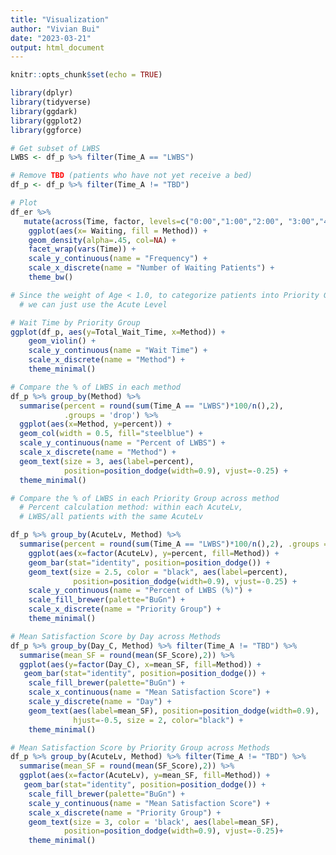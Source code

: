 ```yaml
---
title: "Visualization"
author: "Vivian Bui"
date: "2023-03-21"
output: html_document
---
```


```r
knitr::opts_chunk$set(echo = TRUE)
```

```r
library(dplyr)
library(tidyverse)
library(ggdark)
library(ggplot2)
library(ggforce) 
```


```r
# Get subset of LWBS 
LWBS <- df_p %>% filter(Time_A == "LWBS")

# Remove TBD (patients who have not yet receive a bed)
df_p <- df_p %>% filter(Time_A != "TBD")

```



```r
# Plot 
df_er %>%
   mutate(across(Time, factor, levels=c("0:00","1:00","2:00", "3:00","4:00","5:00", "6:00", "7:00", "8:00", "9:00","10:00","11:00","12:00", "13:00", "14:00", "15:00", "16:00", "17:00", "18:00", "19:00", "20:00", "21:00", "22:00", "23:00"))) %>%
    ggplot(aes(x= Waiting, fill = Method)) +
    geom_density(alpha=.45, col=NA) +
    facet_wrap(vars(Time)) +
    scale_y_continuous(name = "Frequency") + 
    scale_x_discrete(name = "Number of Waiting Patients") + 
    theme_bw() 
```



```r
# Since the weight of Age < 1.0, to categorize patients into Priority Groups, 
  # we can just use the Acute Level 

# Wait Time by Priority Group 
ggplot(df_p, aes(y=Total_Wait_Time, x=Method)) +
    geom_violin() + 
    scale_y_continuous(name = "Wait Time") + 
    scale_x_discrete(name = "Method") +
    theme_minimal() 

```

```r
# Compare the % of LWBS in each method 
df_p %>% group_by(Method) %>% 
  summarise(percent = round(sum(Time_A == "LWBS")*100/n(),2), 
            .groups = 'drop') %>% 
  ggplot(aes(x=Method, y=percent)) + 
  geom_col(width = 0.5, fill="steelblue") + 
  scale_y_continuous(name = "Percent of LWBS") + 
  scale_x_discrete(name = "Method") + 
  geom_text(size = 3, aes(label=percent), 
            position=position_dodge(width=0.9), vjust=-0.25) +
  theme_minimal()
```
```r
# Compare the % of LWBS in each Priority Group across method 
  # Percent calculation method: within each AcuteLv, 
  # LWBS/all patients with the same AcuteLv

df_p %>% group_by(AcuteLv, Method) %>% 
  summarise(percent = round(sum(Time_A == "LWBS")*100/n(),2), .groups = 'drop') %>% 
    ggplot(aes(x=factor(AcuteLv), y=percent, fill=Method)) + 
    geom_bar(stat="identity", position=position_dodge()) + 
    geom_text(size = 2.5, color = "black", aes(label=percent), 
              position=position_dodge(width=0.9), vjust=-0.25) + 
    scale_y_continuous(name = "Percent of LWBS (%)") + 
    scale_fill_brewer(palette="BuGn") + 
    scale_x_discrete(name = "Priority Group") + 
    theme_minimal() 

```


```r
# Mean Satisfaction Score by Day across Methods
df_p %>% group_by(Day_C, Method) %>% filter(Time_A != "TBD") %>% 
  summarise(mean_SF = round(mean(SF_Score),2)) %>% 
  ggplot(aes(y=factor(Day_C), x=mean_SF, fill=Method)) + 
   geom_bar(stat="identity", position=position_dodge()) +
    scale_fill_brewer(palette="BuGn") + 
    scale_x_continuous(name = "Mean Satisfaction Score") + 
    scale_y_discrete(name = "Day") + 
    geom_text(aes(label=mean_SF), position=position_dodge(width=0.9), 
              hjust=-0.5, size = 2, color="black") +
    theme_minimal() 
```

```r

# Mean Satisfaction Score by Priority Group across Methods
df_p %>% group_by(AcuteLv, Method) %>% filter(Time_A != "TBD") %>% 
  summarise(mean_SF = round(mean(SF_Score),2)) %>% 
  ggplot(aes(x=factor(AcuteLv), y=mean_SF, fill=Method)) + 
   geom_bar(stat="identity", position=position_dodge()) +
    scale_fill_brewer(palette="BuGn") + 
    scale_y_continuous(name = "Mean Satisfaction Score") + 
    scale_x_discrete(name = "Priority Group") + 
    geom_text(size = 3, color = 'black', aes(label=mean_SF), 
            position=position_dodge(width=0.9), vjust=-0.25)+
    theme_minimal() 
```







